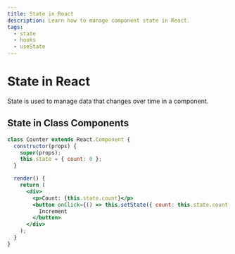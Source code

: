 ```yaml
---
title: State in React
description: Learn how to manage component state in React.
tags:
  - state
  - hooks
  - useState
---
```


# State in React

State is used to manage data that changes over time in a component.

## State in Class Components

```jsx
class Counter extends React.Component {
  constructor(props) {
    super(props);
    this.state = { count: 0 };
  }

  render() {
    return (
      <div>
        <p>Count: {this.state.count}</p>
        <button onClick={() => this.setState({ count: this.state.count + 1 })}>
          Increment
        </button>
      </div>
    );
  }
}